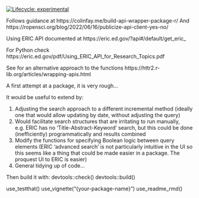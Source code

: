 <!-- badges: start -->
[![Lifecycle: experimental](https://img.shields.io/badge/lifecycle-experimental-orange.svg)](https://lifecycle.r-lib.org/articles/stages.html#experimental)
<!-- badges: end -->

Follows guidance at https://colinfay.me/build-api-wrapper-package-r/
And https://ropensci.org/blog/2022/06/16/publicize-api-client-yes-no/ 

Using ERIC API documented at https://eric.ed.gov/?api#/default/get_eric_ 

For Python check https://eric.ed.gov/pdf/Using_ERIC_API_for_Research_Topics.pdf

See for an alternative approach to the functions https://httr2.r-lib.org/articles/wrapping-apis.html 

A first attempt at a package, it is very rough...

It would be useful to extend by:

1. Adjusting the search approach to a different incremental method (ideally one that would allow updating by date, without adjusting the query)
2. Would facilitate search structures that are irritating to run manually, e.g. ERIC has no 'Title-Abstract-Keyword' search, but this could be done (inefficiently) programmatically and results combined
3. Modify the functions for specifying Boolean logic between query elements (ERIC 'advanced search' is not particularly intuitive in the UI so this seems like a thing that could be made easier in a package. The proquest UI to ERIC is easier)
4. General tidying up of code...

Then build it with:
devtools::check()
devtools::build()

use_testthat()
use_vignette("{your-package-name}")
use_readme_rmd()



